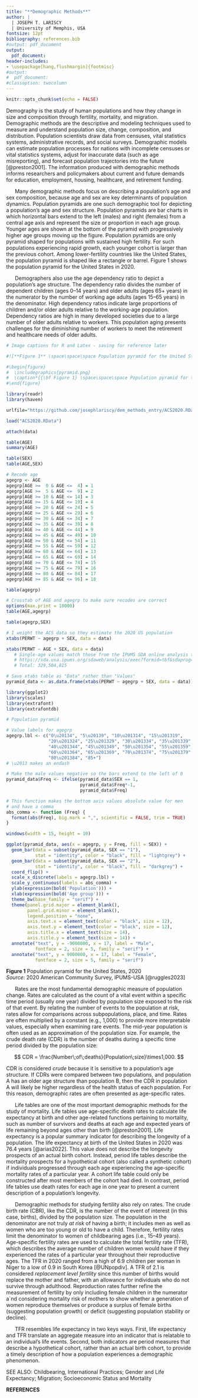 ```yaml
---
title: "**Demographic Methods**"
author: |
  | JOSEPH T. LARISCY 
  | University of Memphis, USA
fontsize: 12pt
bibliography: references.bib
#output: pdf_document
output: 
  pdf_document: 
header-includes:
- \usepackage[hang,flushmargin]{footmisc}
#output:
#  pdf_document:
#classoption: twocolumn
---
```


<!-- \let\thefootnote\relax\footnotetext removes the subscript marker from the
footnote. Adding the Latex package footmisc and the options in the YAML removes
an indent from the beginning of the footnote. -->
\let\thefootnote\relax\footnotetext{{\it Citation}: Lariscy, Joseph T. Invited for consideration. ``Demographic Methods.'' In {\it The Wiley-Blackwell Encyclopedia of Health, Illness, Behavior, and Society}, Second Edition. Edited by William C. Cockerham, Robert Dingwall, and Stella Quah. John Wiley and Sons, Ltd.}

```r
knitr::opts_chunk$set(echo = FALSE)
```

Demography is the study of human populations and how they change in size and composition through fertility, mortality, and migration. Demographic methods are the descriptive and modeling techniques used to measure and understand population size, change, composition, and distribution. Population scientists draw data from censuses, vital statistics systems, administrative records, and social surveys. Demographic models can estimate population processes for nations with incomplete censuses or vital statistics systems, adjust for inaccurate data (such as age misreporting), and forecast population trajectories into the future [@preston2001]. The information produced with demographic methods informs researchers and policymakers about current and future demands for education, employment, housing, healthcare, and retirement funding.

&nbsp;&nbsp;&nbsp;&nbsp;&nbsp; Many demographic methods focus on describing a population's age and sex composition, because age and sex are key determinants of population dynamics. Population pyramids are one such demographic tool for depicting a population's age and sex structure. Population pyramids are bar charts in which horizontal bars extend to the left (males) and right (females) from a central age axis and represent the size or proportion in each age group. Younger ages are shown at the bottom of the pyramid with progressively higher age groups moving up the figure. Population pyramids are only pyramid shaped for populations with sustained high fertility. For such populations experiencing rapid growth, each younger cohort is larger than the previous cohort. Among lower-fertility countries like the United States, the population pyramid is shaped like a rectangle or barrel. Figure 1 shows the population pyramid for the United States in 2020.  
  
&nbsp;&nbsp;&nbsp;&nbsp;&nbsp; Demographers also use the age dependency ratio to depict a population's age structure. The dependency ratio divides the number of dependent children (ages 0--14 years) and older adults (ages 65+ years) in the numerator by the number of working age adults (ages 15--65 years) in the denominator. High dependency ratios indicate large proportions of children and/or older adults relative to the working-age population. Dependency ratios are high in many developed societies due to a large number of older adults relative to workers. This population aging presents challenges for the diminishing number of workers to meet the retirement and healthcare needs of older adults.  
  
```r

# Image captions for R and Latex - saving for reference later

#![**Figure 1** \space\space\space Population pyramid for the United States, 2020  *Source*: 2020 American Community Survey, IPUMS-USA [@ruggles2023]](pyramid.png)

#\begin{figure}
#  \includegraphics{pyramid.png}
#  \caption*{{\bf Figure 1} \space\space\space Population pyramid for the United States, 2020 \newline {\it Source}: 2020 American Community Survey, IPUMS-USA \protect\cite{ruggles2023}}
#\end{figure}
```

```r

library(readr)
library(haven)

urlfile="https://github.com/josephlariscy/dem_methods_entry/ACS2020.RData"

load("ACS2020.RData")

attach(data)

table(AGE)
summary(AGE)

table(SEX)
table(AGE,SEX)

# Recode age
agegrp <- AGE
agegrp[AGE >=  0 & AGE <=  4] = 1
agegrp[AGE >=  5 & AGE <=  9] = 2
agegrp[AGE >= 10 & AGE <= 14] = 3
agegrp[AGE >= 15 & AGE <= 19] = 4
agegrp[AGE >= 20 & AGE <= 24] = 5
agegrp[AGE >= 25 & AGE <= 29] = 6
agegrp[AGE >= 30 & AGE <= 34] = 7
agegrp[AGE >= 35 & AGE <= 39] = 8
agegrp[AGE >= 40 & AGE <= 44] = 9
agegrp[AGE >= 45 & AGE <= 49] = 10
agegrp[AGE >= 50 & AGE <= 54] = 11
agegrp[AGE >= 55 & AGE <= 59] = 12
agegrp[AGE >= 60 & AGE <= 64] = 13
agegrp[AGE >= 65 & AGE <= 69] = 14
agegrp[AGE >= 70 & AGE <= 74] = 15
agegrp[AGE >= 75 & AGE <= 79] = 16
agegrp[AGE >= 80 & AGE <= 84] = 17
agegrp[AGE >= 85 & AGE <= 96] = 18

table(agegrp)

# Crosstab of AGE and agegrp to make sure recodes are correct
options(max.print = 10000)
table(AGE,agegrp)

table(agegrp,SEX)

# I weight the ACS data so they estimate the 2020 US population
xtabs(PERWT ~ agegrp + SEX, data = data)

xtabs(PERWT ~ AGE + SEX, data = data) 
   # Single-age values match those from the IPUMS SDA online analysis tool:
   # https://sda.usa.ipums.org/sdaweb/analysis/exec?formid=tbf&sdaprog=tables&dataset=all_acs_samples&sec508=false&row=age&column=sex&filters=year%282020%29&weightlist=perwt&columnpct=on&cflevel=95&weightedn=on&color=on&ch_type=stackedbar&ch_color=yes&ch_width=600&ch_height=400&ch_orientation=vertical&ch_effects=use2D&decpcts=1&decse=1&decwn=1&decstats=2&csvformat=no&csvfilename=tables.csv
   # Total: 329,504,815

# Save xtabs table as "Data" rather than "Values"
pyramid_data <- as.data.frame(xtabs(PERWT ~ agegrp + SEX, data = data))

library(ggplot2)
library(scales)
library(extrafont)
library(extrafontdb)
```

```r

# Population pyramid

# Value labels for agegrp
agegrp.lbl <- c("0\u20134", "5\u20139", "10\u201314", "15\u201319",
                "20\u201324", "25\u201329", "30\u201334", "35\u201339",
                "40\u201344", "45\u201349", "50\u201354", "55\u201359",
                "60\u201364", "65\u201369", "70\u201374", "75\u201379",
                "80\u201384", "85+")
# \u2013 makes an endash

# Make the male values negative so the bars extend to the left of 0
pyramid_data$Freq <- ifelse(pyramid_data$SEX == 1,
                            pyramid_data$Freq*-1, 
                            pyramid_data$Freq)

# This function makes the bottom axis values absolute value for men
# and have a comma
abs_comma <- function (Freq) {
  format(abs(Freq), big.mark = ",", scientific = FALSE, trim = TRUE)
}

windows(width = 15, height = 10)

ggplot(pyramid_data, aes(x = agegrp, y = Freq, fill = SEX)) +
  geom_bar(data = subset(pyramid_data, SEX == "1"),
           stat = "identity", color = "black", fill = "lightgrey") +
  geom_bar(data = subset(pyramid_data, SEX == "2"),
           stat = "identity", color = "black", fill = "darkgrey") +
  coord_flip() +
  scale_x_discrete(labels = agegrp.lbl) +
  scale_y_continuous(labels = abs_comma) +
  ylab(expression(bold('Population'))) +
  xlab(expression(bold('Age group'))) +
  theme_bw(base_family = "serif") +
  theme(panel.grid.major = element_blank(),
        panel.grid.minor = element_blank(),
        legend.position = "none",
        axis.text.x = element_text(color = "black", size = 12),
        axis.text.y = element_text(color = "black", size = 12),
        axis.title.x = element_text(size = 14),
        axis.title.y = element_text(size = 14)) +
  annotate("text", y = -9000000, x = 17, label = "Male",
           fontface = 2, size = 5, family = "serif") +
  annotate("text", y = 9000000, x = 17, label = "Female",
           fontface = 2, size = 5, family = "serif")
```
  
**Figure 1** \space\space Population pyramid for the United States, 2020  
*Source*: 2020 American Community Survey, IPUMS-USA [@ruggles2023]  
  
&nbsp;&nbsp;&nbsp;&nbsp;&nbsp; Rates are the most fundamental demographic measure of population change. Rates are calculated as the count of a vital event within a specific time period (usually one year) divided by population size exposed to the risk of that event. By relating the number of events to the population at risk, rates allow for comparisons across subpopulations, place, and time. Rates are often multiplied by a constant (e.g., 1,000) to provide more interpretable values, especially when examining rare events. The mid-year population is often used as an approximation of the population size. For example, the crude death rate (CDR) is the number of deaths during a specific time period divided by the population size:

$$
CDR = \frac{Number\;of\;deaths}{Population\;size}\times1,000.  
$$

CDR is considered *crude* because it is sensitive to a population's age structure. If CDRs were compared between two populations, and population A has an older age structure than population B, then the CDR in population A will likely be higher regardless of the health status of each population. For this reason, demographic rates are often presented as age-specific rates.  
  
&nbsp;&nbsp;&nbsp;&nbsp;&nbsp; Life tables are one of the most important demographic methods for the study of mortality. Life tables use age-specific death rates to calculate life expectancy at birth and other age-related functions pertaining to mortality, such as number of survivors and deaths at each age and expected years of life remaining beyond ages other than birth [@preston2001]. Life expectancy is a popular summary indicator for describing the longevity of a population. The life expectancy at birth of the United States in 2020 was 76.4 years [@arias2022]. This value does not describe the longevity prospects of an actual birth cohort. Instead, period life tables describe the mortality prospects for a hypothetical cohort (also called a synthetic cohort) if individuals progressed through each age experiencing the age-specific mortality rates of a particular year. A cohort life table could only be constructed after most members of the cohort had died. In contrast, period life tables use death rates for each age in one year to present a current description of a population's longevity.  
  
&nbsp;&nbsp;&nbsp;&nbsp;&nbsp; Demographic methods for studying fertility also rely on rates. The crude birth rate (CBR), like the CDR, is the number of the event of interest (in this case, births), divided by the population size. The population in the denominator are not truly *at risk* of having a birth; it includes men as well as women who are too young or old to have a child. Therefore, fertility rates limit the denominator to women of childbearing ages (i.e., 15--49 years). Age-specific fertility rates are used to calculate the total fertility rate (TFR), which describes the average number of children women would have if they experienced the rates of a particular year throughout their reproductive ages. The TFR in 2020 ranged from a high of 6.9 children per woman in Niger to a low of 0.9 in South Korea [@UNpopdiv]. A TFR of 2.1 is considered *replacement level fertility* since this number of births would replace the mother and father, with an allowance for individuals who do not survive through adulthood. Reproduction rates further refine the measurement of fertility by only including female children in the numerator a`nd considering mortality risk of mothers to show whether a generation of women reproduce themselves or produce a surplus of female births (suggesting population growth) or deficit (suggesting population stability or decline).  
  
&nbsp;&nbsp;&nbsp;&nbsp;&nbsp; TFR resembles life expectancy in two keys ways. First, life expectancy and TFR translate an aggregate measure into an indicator that is relatable to an individual's life events. Second, both indicators are period measures that describe a hypothetical cohort, rather than an actual birth cohort, to provide a timely description of how a population experiences a demographic phenomenon.  
  
SEE ALSO: Childbearing, International Practices; Gender and Life Expectancy; Migration; Socioeconomic Status and Mortality  
  
**REFERENCES**  
  
  